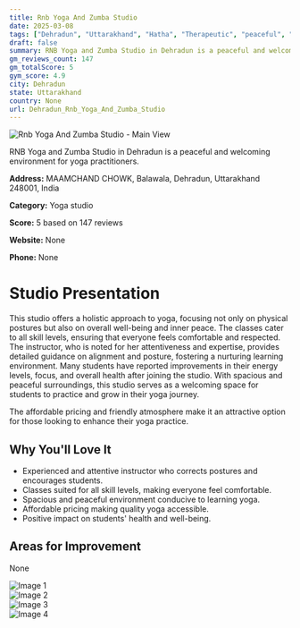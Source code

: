 ```yaml
---
title: Rnb Yoga And Zumba Studio
date: 2025-03-08
tags: ["Dehradun", "Uttarakhand", "Hatha", "Therapeutic", "peaceful", "affordable", "Dehradun"]  
draft: false
summary: RNB Yoga and Zumba Studio in Dehradun is a peaceful and welcoming environment for yoga practitioners.
gm_reviews_count: 147
gm_totalScore: 5
gym_score: 4.9
city: Dehradun
state: Uttarakhand
country: None
url: Dehradun_Rnb_Yoga_And_Zumba_Studio
---
```


<div className="aspect-[16/9] relative my-8">
  <img 
    src="https://lh5.googleusercontent.com/p/AF1QipO4OsCjen3KnwMYbVcQdc8HUiaJa1CMBJz_fIKm=w1920-h1080-k-no"
    alt="Rnb Yoga And Zumba Studio - Main View"
    className="object-cover absolute inset-0 w-full h-full rounded-lg"
  />
</div>

RNB Yoga and Zumba Studio in Dehradun is a peaceful and welcoming environment for yoga practitioners.

**Address:** MAAMCHAND CHOWK, Balawala, Dehradun, Uttarakhand 248001, India

**Category:** Yoga studio

**Score:** 5 based on 147 reviews

**Website:** None

**Phone:** None

# Studio Presentation

This studio offers a holistic approach to yoga, focusing not only on physical postures but also on overall well-being and inner peace. The classes cater to all skill levels, ensuring that everyone feels comfortable and respected. The instructor, who is noted for her attentiveness and expertise, provides detailed guidance on alignment and posture, fostering a nurturing learning environment. Many students have reported improvements in their energy levels, focus, and overall health after joining the studio. With spacious and peaceful surroundings, this studio serves as a welcoming space for students to practice and grow in their yoga journey.

The affordable pricing and friendly atmosphere make it an attractive option for those looking to enhance their yoga practice.

## Why You'll Love It

- Experienced and attentive instructor who corrects postures and encourages students.
- Classes suited for all skill levels, making everyone feel comfortable.
- Spacious and peaceful environment conducive to learning yoga.
- Affordable pricing making quality yoga accessible.
- Positive impact on students' health and well-being.

## Areas for Improvement

None

<div className="grid grid-cols-1 xl:grid-cols-2 gap-4 my-8">
<div className="aspect-[4/3] relative"><img src="https://lh3.googleusercontent.com/p/AF1QipN0tnXsQP9bRJUheN4EFNWm3hrZBZEiguVKDml1=w1920-h1080-k-no" alt="Image 1" className="object-cover absolute inset-0 w-full h-full rounded-lg" /></div>
<div className="aspect-[4/3] relative"><img src="https://lh5.googleusercontent.com/p/AF1QipPiExjJ9durPAjkRoUJEf8V3AoECt3VY3A2AQgN=w1920-h1080-k-no" alt="Image 2" className="object-cover absolute inset-0 w-full h-full rounded-lg" /></div>
<div className="aspect-[4/3] relative"><img src="https://lh5.googleusercontent.com/p/AF1QipOnQhGu4iv9Y0cE5vHFl17Z3yukfMkLqBcgAHQQ=w1920-h1080-k-no" alt="Image 3" className="object-cover absolute inset-0 w-full h-full rounded-lg" /></div>
<div className="aspect-[4/3] relative"><img src="https://lh5.googleusercontent.com/p/AF1QipOwIMsuTQ9Mv4LDFlxwtQFyoZvcMpjLTDbCEjAg=w1920-h1080-k-no" alt="Image 4" className="object-cover absolute inset-0 w-full h-full rounded-lg" /></div>
</div>